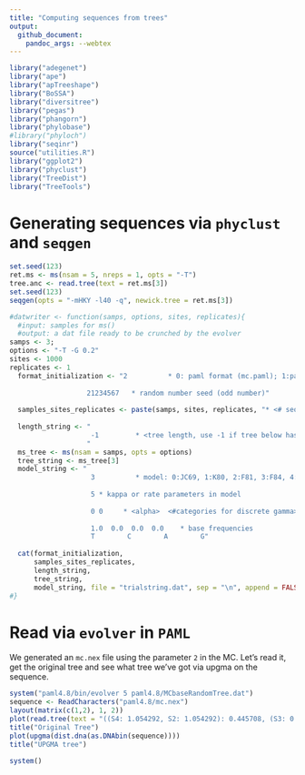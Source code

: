 ```yaml
---
title: "Computing sequences from trees"
output:
  github_document:
    pandoc_args: --webtex
---
```


```r
library("adegenet")
library("ape")
library("apTreeshape")
library("BoSSA")
library("diversitree")
library("pegas")
library("phangorn")
library("phylobase")
#library("phyloch")
library("seqinr")
source("utilities.R")
library("ggplot2")
library("phyclust")
library("TreeDist")
library("TreeTools")
```

# Generating sequences via `phyclust` and `seqgen` 

```r
set.seed(123)
ret.ms <- ms(nsam = 5, nreps = 1, opts = "-T")
tree.anc <- read.tree(text = ret.ms[3])
set.seed(123)
seqgen(opts = "-mHKY -l40 -q", newick.tree = ret.ms[3])
```

```r
#datwriter <- function(samps, options, sites, replicates){
  #input: samples for ms()
  #output: a dat file ready to be crunched by the evolver
samps <- 3;
options <- "-T -G 0.2"
sites <- 1000 
replicates <- 1 
  format_initialization <- "2          * 0: paml format (mc.paml); 1:paup format (mc.nex)
  
                   21234567   * random number seed (odd number)"
                   
  samples_sites_replicates <- paste(samps, sites, replicates, "* <# seqs>  <# nucleotide sites>  <# replicates>", sep = " ")
  
  length_string <- "
                    -1         * <tree length, use -1 if tree below has absolute branch lengths>
                   "
  ms_tree <- ms(nsam = samps, opts = options)
  tree_string <- ms_tree[3]
  model_string <- "
                    3          * model: 0:JC69, 1:K80, 2:F81, 3:F84, 4:HKY85, 5:T92, 6:TN93, 7:REV
  
                    5 * kappa or rate parameters in model
                    
                    0 0     * <alpha>  <#categories for discrete gamma>
                    
                    1.0  0.0  0.0  0.0    * base frequencies
                    T        C        A        G"
                  
  cat(format_initialization,
      samples_sites_replicates,
      length_string,
      tree_string,
      model_string, file = "trialstring.dat", sep = "\n", append = FALSE)
#}
```


# Read via `evolver` in `PAML`

We generated an `mc.nex` file using the parameter `2` in the MC. Let's read it, get the original tree and see what tree we've got via upgma on the sequence. 

```r
system("paml4.8/bin/evolver 5 paml4.8/MCbaseRandomTree.dat") 
sequence <- ReadCharacters("paml4.8/mc.nex")
layout(matrix(c(1,2), 1, 2))
plot(read.tree(text = "((S4: 1.054292, S2: 1.054292): 0.445708, (S3: 0.849923, (S5: 0.600202, S1: 0.600202): 0.249721): 0.650077);"))
title("Original Tree")
plot(upgma(dist.dna(as.DNAbin(sequence))))
title("UPGMA tree")
```

```r
system()
```

